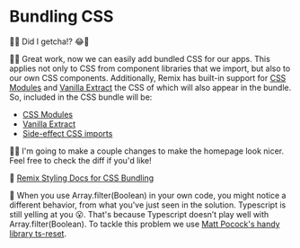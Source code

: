 # Bundling CSS

<EpicVideo url="https://www.epicweb.dev/workshops/full-stack-foundations/styling/bundling-css-in-remix/solution" />

🧝‍♂️ Did I getcha!? 😂🤣

👨‍💼 Great work, now we can easily add bundled CSS for our apps. This applies not
only to CSS from component libraries that we import, but also to our own CSS
components. Additionally, Remix has built-in support for
[CSS Modules](https://github.com/css-modules/css-modules) and
[Vanilla Extract](https://vanilla-extract.style/) the CSS of which will also
appear in the bundle. So, included in the CSS bundle will be:

- [CSS Modules](https://remix.run/docs/en/main/guides/styling#css-modules)
- [Vanilla Extract](https://remix.run/docs/en/main/guides/styling#vanilla-extract)
- [Side-effect CSS imports](https://remix.run/docs/en/main/guides/styling#css-side-effect-imports)

🧝‍♂️ I'm going to make a couple changes to make the homepage look nicer. Feel free
to <DiffLink>check the diff</DiffLink> if you'd like!

📜 [Remix Styling Docs for CSS Bundling](https://remix.run/docs/en/main/guides/styling#css-bundling)

🦺 When you use Array.filter(Boolean) in your own code, you might notice a different behavior, from what you've just seen in the solution. Typescript is still yelling at you 😮. That's because Typescript doesn’t play well with Array.filter(Boolean). To tackle this problem we use [Matt Pocock's handy library ts-reset](https://www.totaltypescript.com/ts-reset).
